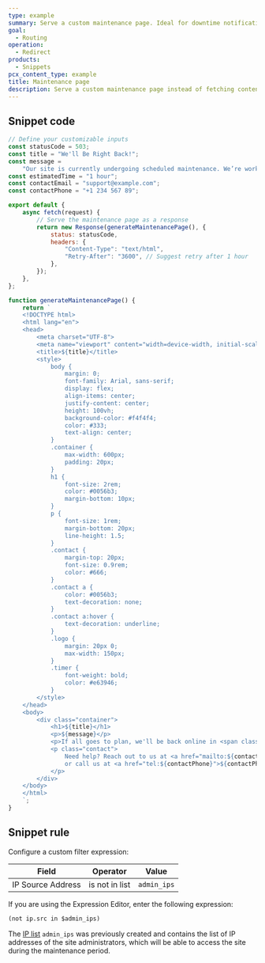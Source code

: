 ```yaml
---
type: example
summary: Serve a custom maintenance page. Ideal for downtime notifications, planned maintenance, or emergency messages.
goal:
  - Routing
operation:
  - Redirect
products:
  - Snippets
pcx_content_type: example
title: Maintenance page
description: Serve a custom maintenance page instead of fetching content from the origin server or cache. Ideal for downtime notifications, planned maintenance, or emergency messages.
---
```


## Snippet code

```js
// Define your customizable inputs
const statusCode = 503;
const title = "We'll Be Right Back!";
const message =
	"Our site is currently undergoing scheduled maintenance. We’re working hard to bring you a better experience. Thank you for your patience and understanding.";
const estimatedTime = "1 hour";
const contactEmail = "support@example.com";
const contactPhone = "+1 234 567 89";

export default {
	async fetch(request) {
		// Serve the maintenance page as a response
		return new Response(generateMaintenancePage(), {
			status: statusCode,
			headers: {
				"Content-Type": "text/html",
				"Retry-After": "3600", // Suggest retry after 1 hour
			},
		});
	},
};

function generateMaintenancePage() {
	return `
    <!DOCTYPE html>
    <html lang="en">
    <head>
        <meta charset="UTF-8">
        <meta name="viewport" content="width=device-width, initial-scale=1.0">
        <title>${title}</title>
        <style>
            body {
                margin: 0;
                font-family: Arial, sans-serif;
                display: flex;
                align-items: center;
                justify-content: center;
                height: 100vh;
                background-color: #f4f4f4;
                color: #333;
                text-align: center;
            }
            .container {
                max-width: 600px;
                padding: 20px;
            }
            h1 {
                font-size: 2rem;
                color: #0056b3;
                margin-bottom: 10px;
            }
            p {
                font-size: 1rem;
                margin-bottom: 20px;
                line-height: 1.5;
            }
            .contact {
                margin-top: 20px;
                font-size: 0.9rem;
                color: #666;
            }
            .contact a {
                color: #0056b3;
                text-decoration: none;
            }
            .contact a:hover {
                text-decoration: underline;
            }
            .logo {
                margin: 20px 0;
                max-width: 150px;
            }
            .timer {
                font-weight: bold;
                color: #e63946;
            }
        </style>
    </head>
    <body>
        <div class="container">
            <h1>${title}</h1>
            <p>${message}</p>
            <p>If all goes to plan, we'll be back online in <span class="timer">${estimatedTime}</span>. 🚀</p>
            <p class="contact">
                Need help? Reach out to us at <a href="mailto:${contactEmail}">${contactEmail}</a>
                or call us at <a href="tel:${contactPhone}">${contactPhone}</a>.
            </p>
        </div>
    </body>
    </html>
    `;
}
```

## Snippet rule

Configure a custom filter expression:

| Field             | Operator       | Value       |
| ----------------- | -------------- | ----------- |
| IP Source Address | is not in list | `admin_ips` |

If you are using the Expression Editor, enter the following expression:

```txt
(not ip.src in $admin_ips)
```

The [IP list](/waf/tools/lists/custom-lists/#ip-lists) `admin_ips` was previously created and contains the list of IP addresses of the site administrators, which will be able to access the site during the maintenance period.
